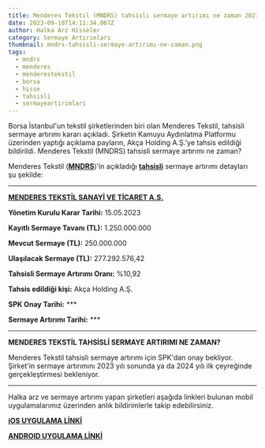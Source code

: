 ```yaml
---
title: Menderes Tekstil (MNDRS) tahsisli sermaye artırımı ne zaman 2023?
date: 2023-09-10T14:11:34.067Z
author: Halka Arz Hisseler
category: Sermaye Artırımları
thumbnail: mndrs-tahsisli-sermaye-artırımı-ne-zaman.png
tags:
  - mndrs
  - menderes
  - menderestekstil
  - borsa
  - hisse
  - tahsisli
  - sermayeartirimlari
---
```

Borsa İstanbul'un tekstil şirketlerinden biri olan Menderes Tekstil, tahsisli sermaye artırımı kararı açıkladı. Şirketin Kamuyu Aydınlatma Platformu üzerinden yaptığı açıklama payların, Akça Holding A.Ş.'ye tahsis edildiği bildirildi. Menderes Tekstil (MNDRS) tahsisli sermaye artırımı ne zaman?

Menderes Tekstil (**[MNDRS](https://www.halkaarzhisseler.com/tag/mndrs/)**)'in açıkladığı **[tahsisli](https://www.halkaarzhisseler.com/tag/tahsisli/)** sermaye artırımı detayları şu şekilde:

- - -

**[MENDERES TEKSTİL SANAYİ VE TİCARET A.Ş.](https://www.halkaarzhisseler.com/tag/menderestekstil/)**

**Yönetim Kurulu Karar Tarihi:** 15.05.2023

**Kayıtlı Sermaye Tavanı (TL):** 1.250.000.000

**Mevcut Sermaye (TL):** 250.000.000

**Ulaşılacak Sermaye (TL):** 277.292.576,42

**Tahsisli Sermaye Artırımı Oranı:** %10,92

**Tahsis edildiği kişi:** Akça Holding A.Ş.

**SPK Onay Tarihi:** \*\**

**Sermaye Artırımı Tarihi:** \*\**

- - -

**MENDERES TEKSTİL TAHSİSLİ SERMAYE ARTIRIMI NE ZAMAN?**

Menderes Tekstil tahsisli sermaye artırımı için SPK'dan onay bekliyor. Şirket'in sermaye artırımını 2023 yılı sonunda ya da 2024 yılı ilk çeyreğinde gerçekleştirmesi bekleniyor.

- - -

Halka arz ve sermaye artırımı yapan şirketleri aşağıda linkleri bulunan mobil uygulamalarımız üzerinden anlık bildirimlerle takip edebilirsiniz.

**[iOS UYGULAMA LİNKİ](https://apps.apple.com/app/halka-arz-haber/id1618120293)**

**[ANDROID UYGULAMA LİNKİ](https://play.google.com/store/apps/details?id=com.halkaarzhaber.hisseler&hl=en&gl=TR)**